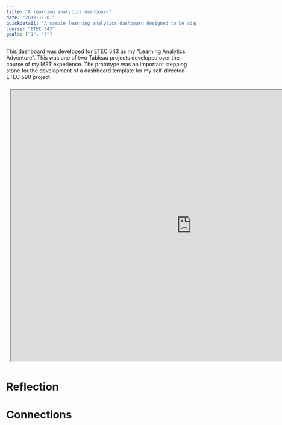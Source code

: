 ```yaml
---
title: "A learning analytics dashboard"
date: "2019-11-01"
quickdetail: "A sample learning analytics dashboard designed to be adapted for different learning designs."
course: "ETEC 543"
goals: ["1", "3"]
---
```


This dashboard was developed for ETEC 543 as my "Learning Analytics Adventure". This was one of two Tableau projects developed over the course of my MET experience. The prototype was an important stepping stone for the development of a dashboard template for my self-directed ETEC 590 project.

<iframe title="hi" style="width: 960px; height: 720px; margin: 10px; position: relative;"
src="https://public.tableau.com/views/LAAdventure-FinalProject/Acknowledgements?:language=en-US&:showVizHome=no"
width="100%" height="1200">
</iframe>
      
# Reflection

# Connections